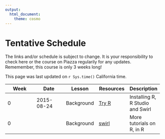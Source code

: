 ```yaml
---
output:
  html_document:
    theme: cosmo
---
```


# Tentative Schedule

The links and/or schedule is subject to change. It is your responsibility to check here or the course on Piazza regularily for any updates. Rememember, this course is only 3 weeks long! 


This page was last updated on `r Sys.time()` California time.



| Week  | Date  |  Lesson | Resources  |  Description |
|---|---|---|---|---|
| 0  | 2015-08-24  | Background | [Try R](http://tryr.codeschool.com/)  | Installing R, R Studio and Swirl  |
| 0  |             | Background | [swirl](http://swirlstats.com/)  | More tutorials on R, in R  |



